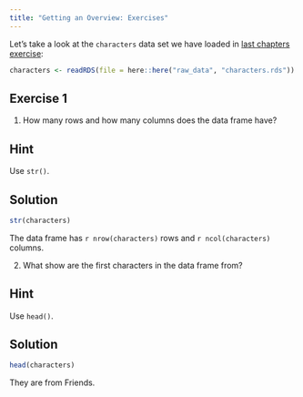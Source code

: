 ```yaml
---
title: "Getting an Overview: Exercises"
---
```


Let's take a look at the `characters` data set we have loaded in [last chapters exercise](../load_data/load_data_exercise.qmd):

::: {.callout-caution icon="false"}
```r
characters <- readRDS(file = here::here("raw_data", "characters.rds"))
```
:::

## Exercise 1

1.  How many rows and how many columns does the data frame have?

::: {.callout-tip collapse="true"}
## Hint

Use `str()`.
:::

::: {.callout-caution collapse="true"}
## Solution

```r
str(characters)
```

The data frame has `r nrow(characters)` rows and `r ncol(characters)` columns.
:::

2.  What show are the first characters in the data frame from?

::: {.callout-tip collapse="true"}
## Hint

Use `head()`.
:::

::: {.callout-caution collapse="true"}
## Solution

```r
head(characters)
```
:::

They are from Friends. 
